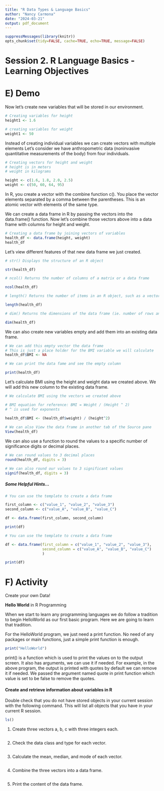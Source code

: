 ```yaml
---
title: "R Data Types & Language Basics"
author: "Nancy Carmona"
date: "2024-03-21"
output: pdf_document
---
```


```r
suppressMessages(library(knitr))
opts_chunk$set(tidy=FALSE, cache=TRUE, echo=TRUE, message=FALSE)
```

# Session 2. R Language Basics - Learning Objectives


# E) Demo


Now let's create new variables that will be stored in our environment.

```r
# Creating variables for height 
height1 <- 1.6

# creating variables for weight 
weight1 <- 50
```

Instead of creating individual variables we can create vectors with multiple elements Let's consider we have anthropometric data (noninvasive quantitative measurements of the body) from four individuals. 



```r
# Creating vectors for height and weight 
# height is in meters
# weight in kilograms 

height <- c(1.6, 1.8, 2.0, 2.5)
weight <- c(50, 60, 64, 95)


```

In R, you create a vector with the combine function c(). You place the vector elements separated by a comma between the parentheses. This is an atomic vector with elements of the same type. 

We can create a data frame in R by passing the vectors into the data.frame() function. Now let's combine those vectors above into a data frame with columns for height and weight. 

```r
# Creating a data frame by joining vectors of variables  
health_df <- data.frame(height, weight)
health_df

```

Let's view different features of that new data frame we just created. 

```r
# str() Displays the structure of an R object

str(health_df)

# ncol() Returns the number of columns of a matrix or a data frame

ncol(health_df)

# length() Returns the number of items in an R object, such as a vector, a list, and a matrix.

length(health_df)

# dim() Returns the dimensions of the data frame (ie. number of rows and number of columns)

dim(health_df)

```


We can also create new variables empty and add them into an existing data frame. 

```r
# We can add this empty vector the data frame
# This is just a place holder for the BMI variable we will calculate
health_df$BMI <- NA

# We can print the data fame and see the empty column

print(health_df)
```

Let's calculate BMI using the height and weight data we created above. We will add this new column to the existing data frame.   

```r
# We calculate BMI using the vectors we created above 

# BMI equation for reference: BMI = Weight / (Height ^ 2)
# ^ is used for exponents 

health_df$BMI <- (health_df$weight) / (height^2)
 
# We can also View the data frame in another tab of the Source pane 
View(health_df)

```


We can also use a function to round the values to a specific number of significance digits or decimal places. 

```r
# We can round values to 3 decimal places
round(health_df, digits = 3)

# We can also round our values to 3 significant values
signif(health_df, digits = 3)
```


##### Some Helpful Hints... 

```r
# You can use the template to create a data frame

first_column <- c("value_1", "value_2", "value_3")
second_column <- c("value_A", "value_B", "value_C")

df <- data.frame(first_column, second_column)

print(df)
```

```r
# You can use the template to create a data frame

df <- data.frame(first_column = c("value_1", "value_2", "value_3"),
                 second_column = c("value_A", "value_B", "value_C")
                 )

print(df)
```




# F) Activity

Create your own Data! 

**Hello World** in R Programming

When we start to learn any programming languages we do follow a tradition to begin HelloWorld as our first basic program. Here we are going to learn that tradition.

For the HelloWorld program, we just need a print function. No need of any packages or main functions, just a simple print function is enough.


```r
print("HelloWorld")
```

print() is a function which is used to print the values on to the output screen. It also has arguments, we can use it if needed. For example, in the above program, the output is printed with quotes by default we can remove it if needed. We passed the argument named quote in print function which value is set to be false to remove the quotes.


#### Create and retrieve information about variables in R 

Double check that you do not have stored objects in your current session with the following command. This will list all objects that you have in your current R session.

```r
ls()
```


1) Create three vectors a, b, c with three integers each. 

```r


```


2) Check the data class and type for each vector. 

```r

```


3) Calculate the mean, median, and mode of each vector. 


```r


```


4) Combine the three vectors into a data frame. 


```r

```


5) Print the content of the data frame. 


```r

```



